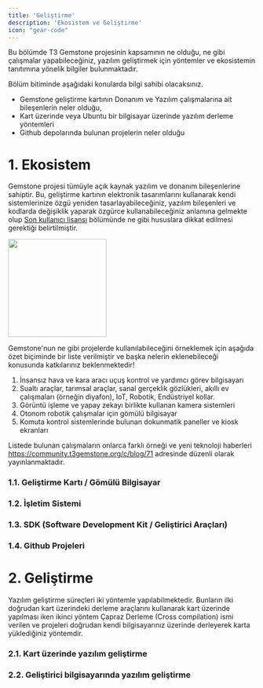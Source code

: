 ```yaml
---
title: 'Geliştirme'
description: 'Ekosistem ve Geliştirme'
icon: "gear-code"
---
```


Bu bölümde T3 Gemstone projesinin kapsamının ne olduğu, ne gibi çalışmalar yapabileceğiniz,
yazılım geliştirmek için yöntemler ve ekosistemin tanıtımına yönelik bilgiler bulunmaktadır.

<Tip>
Bölüm bitiminde aşağıdaki konularda bilgi sahibi olacaksınız.

* Gemstone geliştirme kartının Donanım ve Yazılım çalışmalarına ait bileşenlerin neler olduğu,
* Kart üzerinde veya Ubuntu bir bilgisayar üzerinde yazılım derleme yöntemleri
* Github depolarında bulunan projelerin neler olduğu
</Tip>

# 1. Ekosistem

Gemstone projesi tümüyle açık kaynak yazılım ve donanım bileşenlerine sahiptir. Bu, geliştirme kartının elektronik
tasarımlarını kullanarak kendi sistemlerinize özgü yeniden tasarlayabileceğiniz, yazılım bileşenleri ve kodlarda
değişiklik yaparak özgürce kullanabileceğiniz anlamına gelmekte olup [Son kullanıcı lisansı](./license) bölümünde
ne gibi hususlara dikkat edilmesi gerektiği belirtilmiştir.

<Frame caption="Todo: Büyük resmi gösteren içerik">
  <img height="200" width="200" src="/images/under-construction.png" />
</Frame>

Gemstone'nun ne gibi projelerde kullanılabileceğini örneklemek için aşağıda
özet biçiminde bir liste verilmiştir ve başka nelerin eklenebileceği konusunda 
katkılarınız beklenmektedir!

1. İnsansız hava ve kara aracı uçuş kontrol ve yardımcı görev bilgisayarı
2. Sualtı araçlar, tarımsal araçlar, sanal gerçeklik gözlükleri, akıllı ev çalışmaları (örneğin diyafon), 
   IoT, Robotik, Endüstriyel kollar.
3. Görüntü işleme ve yapay zekayı birlikte kullanan kamera sistemleri
4. Otonom robotik çalışmalar için gömülü bilgisayar 
5. Komuta kontrol sistemlerinde bulunan dokunmatik paneller ve kiosk ekranları

Listede bulunan çalışmaların onlarca farklı örneği ve yeni teknoloji haberleri
https://community.t3gemstone.org/c/blog/71 adresinde düzenli olarak yayınlanmaktadır.

### 1.1. Geliştirme Kartı / Gömülü Bilgisayar

### 1.2. İşletim Sistemi

### 1.3. SDK (Software Development Kit / Geliştirici Araçları)

### 1.4. Github Projeleri

# 2. Geliştirme

Yazılım geliştirme süreçleri iki yöntemle yapılabilmektedir. Bunların ilki doğrudan kart üzerindeki derleme araçlarını
kullanarak kart üzerinde yapılması iken ikinci yöntem Çapraz Derleme (Cross compilation) ismi verilen ve projeleri
doğrudan kendi bilgisayarınız üzerinde derleyerek karta yüklediğiniz yöntemdir.

### 2.1. Kart üzerinde yazılım geliştirme

### 2.2. Geliştirici bilgisayarında yazılım geliştirme
